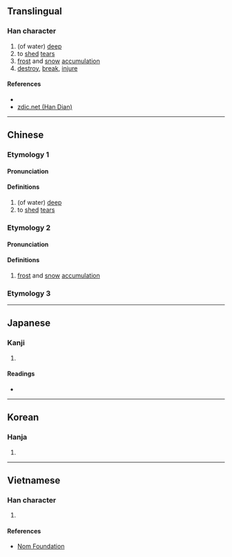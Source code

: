 {{character info/new}}
==Translingual==

===Han character===
{{Han char|rn=85|rad=水|as=11|sn=14|four=32114|canj=EUOG|ids=⿰氵崔}}

# (of water) [[deep]]
# to [[shed]] [[tear]]s
# [[frost]] and [[snow]] [[accumulation]]
# [[destroy]], [[break]], [[injure]]

====References====
* {{Han ref|kx=0648.030|dkj=18183|dj=1058.010|hdz=31724.030|uh=6F3C|ud=28476|bh=E2A8|bd=58024}}
* [http://www.zdic.net/z/1d/js/6F3C.htm zdic.net (Han Dian)]

----

==Chinese==
{{zh-forms}}

===Etymology 1===
====Pronunciation====
{{zh-pron
|m=cuǐ
|c=ceoi4
|ma=
|cat=a,v
}}

====Definitions====
{{zh-hanzi}}

# (of water) [[deep]]
# to [[shed]] [[tear]]s

===Etymology 2===
====Pronunciation====
{{zh-pron
|m=cuī
|c=ceoi2
|mc=y
|oc=y
|ma=
|cat=n
}}

====Definitions====
{{zh-hanzi}}

# [[frost]] and [[snow]] [[accumulation]]

===Etymology 3===
{{zh-see|摧|v}}

----

==Japanese==

===Kanji===
{{ja-kanji|grade=|rs=水11}}

# {{defn|lang=ja|sort=水11}}

====Readings====
* {{ja-readings|on=[[さい]] (sai), [[すい]] (sui), [[ずい]] (zui)|kun=[[ふかい]] (fukai)}}

----

==Korean==

===Hanja===
{{ko-hanja|hangeul=[[최]]|eumhun=|rv=choe|mr=ch'oe|y=choy}}

# {{defn|lang=ko|sort=水11}}

----

==Vietnamese==

===Han character===
{{vi-readings|rs=水11| hanviet = dồi, nhôi}}

# {{defn|lang=vi|sort=水11}}

====References====
*[http://nomfoundation.org/common/nom_details.php?codepoint=6f3c Nom Foundation]
